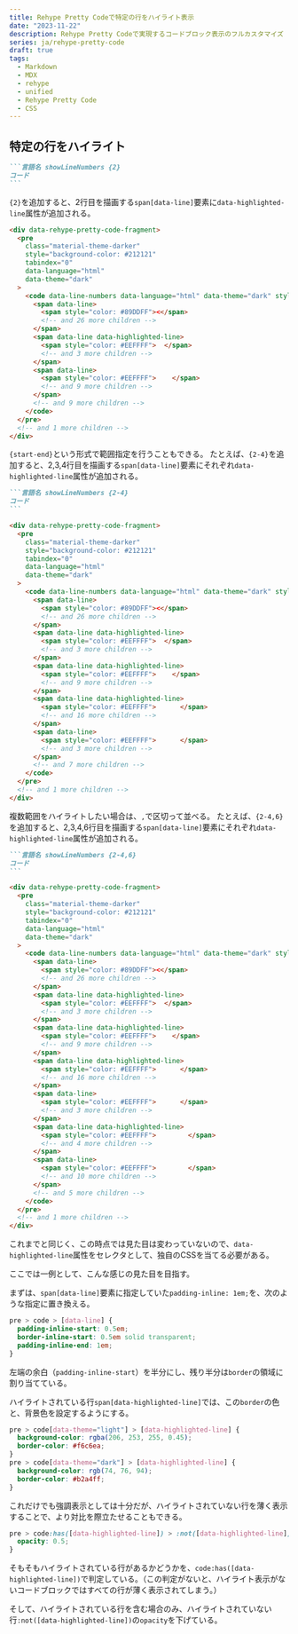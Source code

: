 ```yaml
---
title: Rehype Pretty Codeで特定の行をハイライト表示
date: "2023-11-22"
description: Rehype Pretty Codeで実現するコードブロック表示のフルカスタマイズ
series: ja/rehype-pretty-code
draft: true
tags:
  - Markdown
  - MDX
  - rehype
  - unified
  - Rehype Pretty Code
  - CSS
---
```


## 特定の行をハイライト

````md title="md/MDXのコードブロックの記法"
```言語名 showLineNumbers {2}
コード
```
````

`{2}`を追加すると、2行目を描画する`span[data-line]`要素に`data-highlighted-line`属性が追加される。

```html {14} title="生成されたHTML"
<div data-rehype-pretty-code-fragment>
  <pre
    class="material-theme-darker"
    style="background-color: #212121"
    tabindex="0"
    data-language="html"
    data-theme="dark"
  >
    <code data-line-numbers data-language="html" data-theme="dark" style="display: grid;" data-line-numbers-max-digits="2">
      <span data-line>
        <span style="color: #89DDFF"><</span>
        <!-- and 26 more children -->
      </span>
      <span data-line data-highlighted-line>
        <span style="color: #EEFFFF">  </span>
        <!-- and 3 more children -->
      </span>
      <span data-line>
        <span style="color: #EEFFFF">    </span>
        <!-- and 9 more children -->
      </span>
      <!-- and 9 more children -->
    </code>
  </pre>
  <!-- and 1 more children -->
</div>
```

`{start-end}`という形式で範囲指定を行うこともできる。
たとえば、`{2-4}`を追加すると、2,3,4行目を描画する`span[data-line]`要素にそれぞれ`data-highlighted-line`属性が追加される。

````md title="md/MDXのコードブロックの記法"
```言語名 showLineNumbers {2-4}
コード
```
````

```html {14,18,22} title="生成されたHTML"
<div data-rehype-pretty-code-fragment>
  <pre
    class="material-theme-darker"
    style="background-color: #212121"
    tabindex="0"
    data-language="html"
    data-theme="dark"
  >
    <code data-line-numbers data-language="html" data-theme="dark" style="display: grid;" data-line-numbers-max-digits="2">
      <span data-line>
        <span style="color: #89DDFF"><</span>
        <!-- and 26 more children -->
      </span>
      <span data-line data-highlighted-line>
        <span style="color: #EEFFFF">  </span>
        <!-- and 3 more children -->
      </span>
      <span data-line data-highlighted-line>
        <span style="color: #EEFFFF">    </span>
        <!-- and 9 more children -->
      </span>
      <span data-line data-highlighted-line>
        <span style="color: #EEFFFF">      </span>
        <!-- and 16 more children -->
      </span>
      <span data-line>
        <span style="color: #EEFFFF">      </span>
        <!-- and 3 more children -->
      </span>
      <!-- and 7 more children -->
    </code>
  </pre>
  <!-- and 1 more children -->
</div>
```

複数範囲をハイライトしたい場合は、`,`で区切って並べる。
たとえば、`{2-4,6}`を追加すると、2,3,4,6行目を描画する`span[data-line]`要素にそれぞれ`data-highlighted-line`属性が追加される。

````md title="md/MDXのコードブロックの記法"
```言語名 showLineNumbers {2-4,6}
コード
```
````

```html {14,18,22,30} title="生成されたHTML"
<div data-rehype-pretty-code-fragment>
  <pre
    class="material-theme-darker"
    style="background-color: #212121"
    tabindex="0"
    data-language="html"
    data-theme="dark"
  >
    <code data-line-numbers data-language="html" data-theme="dark" style="display: grid;" data-line-numbers-max-digits="2">
      <span data-line>
        <span style="color: #89DDFF"><</span>
        <!-- and 26 more children -->
      </span>
      <span data-line data-highlighted-line>
        <span style="color: #EEFFFF">  </span>
        <!-- and 3 more children -->
      </span>
      <span data-line data-highlighted-line>
        <span style="color: #EEFFFF">    </span>
        <!-- and 9 more children -->
      </span>
      <span data-line data-highlighted-line>
        <span style="color: #EEFFFF">      </span>
        <!-- and 16 more children -->
      </span>
      <span data-line>
        <span style="color: #EEFFFF">      </span>
        <!-- and 3 more children -->
      </span>
      <span data-line data-highlighted-line>
        <span style="color: #EEFFFF">        </span>
        <!-- and 4 more children -->
      </span>
      <span data-line>
        <span style="color: #EEFFFF">        </span>
        <!-- and 10 more children -->
      </span>
      <!-- and 5 more children -->
    </code>
  </pre>
  <!-- and 1 more children -->
</div>
```

これまでと同じく、この時点では見た目は変わっていないので、`data-highlighted-line`属性をセレクタとして、独自のCSSを当てる必要がある。

ここでは一例として、こんな感じの見た目を目指す。


<FigureBox src={img_lineHighlight_light} caption="ライトモードの場合" />


<FigureBox src={img_lineHighlight_dark} caption="ダークモードの場合" />

まずは、`span[data-line]`要素に指定していた`padding-inline: 1em;`を、次のような指定に置き換える。

```css {2-3}
pre > code > [data-line] {
  padding-inline-start: 0.5em;
  border-inline-start: 0.5em solid transparent;
  padding-inline-end: 1em;
}
```

左端の余白（`padding-inline-start`）を半分にし、残り半分は`border`の領域に割り当てている。

ハイライトされている行`span[data-highlighted-line]`では、この`border`の色と、背景色を設定するようにする。

```css
pre > code[data-theme="light"] > [data-highlighted-line] {
  background-color: rgba(206, 253, 255, 0.45);
  border-color: #f6c6ea;
}
pre > code[data-theme="dark"] > [data-highlighted-line] {
  background-color: rgb(74, 76, 94);
  border-color: #b2a4ff;
}
```

これだけでも強調表示としては十分だが、ハイライトされていない行を薄く表示することで、より対比を際立たせることもできる。

```css
pre > code:has([data-highlighted-line]) > :not([data-highlighted-line]) {
  opacity: 0.5;
}
```

そもそもハイライトされている行があるかどうかを、`code:has([data-highlighted-line])`で判定している。（この判定がないと、ハイライト表示がないコードブロックではすべての行が薄く表示されてしまう。）

そして、ハイライトされている行を含む場合のみ、ハイライトされていない行`:not([data-highlighted-line])`の`opacity`を下げている。
